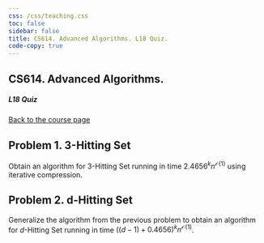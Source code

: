 ```yaml
---
css: /css/teaching.css
toc: false
sidebar: false
title: CS614. Advanced Algorithms. L18 Quiz.
code-copy: true
---
```


:::{.column-body-outset}

## CS614. Advanced Algorithms. 

##### L18 Quiz

[Back to the course page](../index.qmd)


:::{.callout-note icon="false"}

# Problem 1. 3-Hitting Set

 Obtain an algorithm for 3-Hitting Set running in time $2.4656^k n^{\mathcal{O}(1)}$ using iterative compression.

:::


:::{.callout-note icon="false"}

# Problem 2. d-Hitting Set

Generalize the algorithm from the previous problem to obtain an algorithm for $d$-Hitting Set running in time $((d-1)+0.4656)^k n^{\mathcal{O}(1)}$.

:::


:::